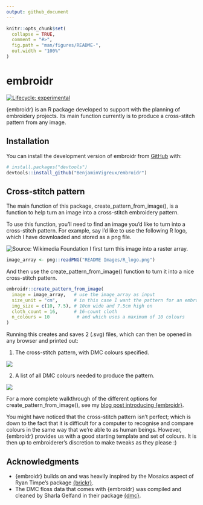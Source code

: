 ```yaml
---
output: github_document
---
```


<!-- README.md is generated from README.Rmd. Please edit that file -->

```r
knitr::opts_chunk$set(
  collapse = TRUE,
  comment = "#>",
  fig.path = "man/figures/README-",
  out.width = "100%"
)
```

# embroidr

<!-- badges: start -->
[![Lifecycle: experimental](https://img.shields.io/badge/lifecycle-experimental-orange.svg)](https://lifecycle.r-lib.org/articles/stages.html#experimental)
<!-- badges: end -->

{embroidr} is an R package developed to support with the planning of embroidery projects. Its main function currently is to produce a cross-stitch pattern from any image. 

## Installation

You can install the development version of embroidr from [GitHub](https://github.com/BenjaminVigreux/embroidr) with:

``` r
# install.packages("devtools")
devtools::install_github("BenjaminVigreux/embroidr")
```
## Cross-stitch pattern

The main function of this package, create_pattern_from_image(), is a function to help turn an image into a cross-stitch embroidery pattern. 

To use this function, you'll need to find an image you'd like to turn into a cross-stitch pattern. For example, say I'd like to use the following R logo, which I have downloaded and stored as a png file. 

![Source: Wikimedia Foundation](https://upload.wikimedia.org/wikipedia/commons/thumb/1/1b/R_logo.svg/182px-R_logo.svg.png)
I first turn this image into a raster array.

``` r
image_array <- png::readPNG("README Images/R_logo.png")
```

And then use the create_pattern_from_image() function to turn it into a nice cross-stitch pattern.

``` r
embroidr::create_pattern_from_image(
  image = image_array,   # use the image_array as input
  size_unit = "cm",      # in this case I want the pattern for an embroidery that is
  img_size = c(10, 7.5), # 10cm wide and 7.5cm high on
  cloth_count = 16,      # 16-count cloth
  n_colours = 10          # and which uses a maximum of 10 colours
)
```

Running this creates and saves 2 (.svg) files, which can then be opened in any browser and printed out:

1. The cross-stitch pattern, with DMC colours specified. 

![](README images/embroidr_pattern.svg)

2. A list of all DMC colours needed to produce the pattern.

![](README images/embroidr_pattern_colour_list.svg)

For a more complete walkthrough of the different options for create_pattern_from_image(), see my [blog post introducing {embroidr}](https://rdvark.net/2022/05/14/introducing-embroidr/).

You might have noticed that the cross-stitch pattern isn't perfect; which is down to the fact that it is difficult for a computer to recognise and compare colours in the same way that we're able to as human beings. However, {embroidr} provides us with a good starting template and set of colours. It is then up to embroiderer's discretion to make tweaks as they please :)

## Acknowledgments

+ {embroidr} builds on and was heavily inspired by the Mosaics aspect of Ryan Timpe's package [{brickr}](https://github.com/ryantimpe/brickr/). 
+ The DMC floss data that comes with {embroidr} was compiled and cleaned by Sharla Gelfand in their package [{dmc}](https://github.com/sharlagelfand/dmc). 

